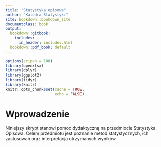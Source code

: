 ```yaml
---
title: "Statystyka opisowa"
author: "Katedra Statystyki"
site: bookdown::bookdown_site
documentclass: book
output:
  bookdown::gitbook: 
    includes:
      in_header: includes.html
  bookdown::pdf_book: default
---
```


```r
options(scipen = 100)
library(openxlsx)
library(dplyr)
library(ggplot2)
library(tidyr)
library(knitr)
knitr::opts_chunk$set(cache = TRUE, 
                      echo = FALSE)
```


# Wprowadzenie {-}

Niniejszy skrypt stanowi pomoc dydaktyczną na przedmiocie Statystyka Opisowa. Celem przedmiotu jest poznanie metod statystycznych, ich zastosowań oraz interpretacja otrzymanych wyników.
